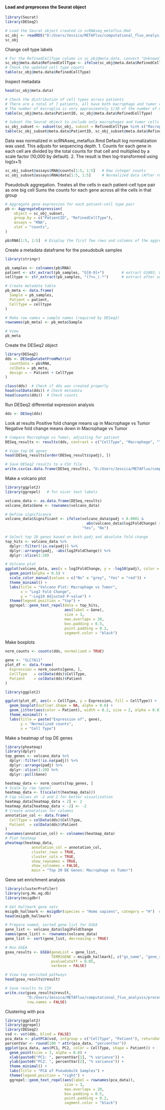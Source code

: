 #### Load and preprocess the Seurat object
```r
library(Seurat)
library(DESeq2)
```


```r
# Load the Seurat object created in scRNAseq_metaflux.Rmd
sc_obj <- readRDS("D:/Users/Jessica/METAFlux/computational_flux_analysis/processed/sc_obj_with_metadata.rds")
sc_obj
```

Change cell type labels
```r
# For the RefinedCellType column in sc_obj@meta.data, convert "Unknown" to "Tumor"
sc_obj@meta.data$RefinedCellType <- ifelse(sc_obj@meta.data$RefinedCellType == "Unknown", "Tumor", sc_obj@meta.data$RefinedCellType)
# Check the updated cell type counts
table(sc_obj@meta.data$RefinedCellType)
```

Inspect metadata
```r
head(sc_obj@meta.data)

# Check the distribution of cell types across patients
# There are a total of 7 patients, all have both macrophage and tumor cells
# The number of microglia is very approximately 1/10 of the number of macrophages
table(sc_obj@meta.data$PatientID, sc_obj@meta.data$RefinedCellType)
```

```r
# Subset the Seurat object to include only macrophages and tumor cells
sc_obj_subset <- subset(sc_obj, subset = RefinedCellType %in% c("Macrophage", "Tumor"))
table(sc_obj_subset@meta.data$PatientID, sc_obj_subset@meta.data$RefinedCellType)
```

Data was normalized in scRNAseq_metaflux.Rmd
Default log normalization was used. This adjusts for sequencing depth. 
1. Counts for each gene in each cell are divided by the total counts for that cell and multiplied by a scale factor (10,000 by default).
2. The result is then log-transformed using log(x+1)
```r
sc_obj_subset@assays$RNA@counts[1:5, 1:5]   # Raw integer counts
sc_obj_subset@assays$RNA@data[1:5, 1:5]     # Normalized data (After running NormalizeData)
```

Pseudobulk aggregation. Treates all the cells in each patient-cell type pair as one big cell
Sums the counts for each gene across all the cells in that group
```r
# Aggregate gene expression for each patient-cell type pair
pb <- AggregateExpression(
    object = sc_obj_subset,
    group.by = c("PatientID", "RefinedCellType"),
    assays = "RNA",
    slot = "counts",
)

pb$RNA[1:5, 1:5]  # Display the first few rows and columns of the aggregated data
```

Create a metadata dataframe for the pseudobulk samples
```r
library(stringr)

pb_samples <- colnames(pb$RNA)
patient <- str_extract(pb_samples, "G[0-9]+")        # extract G1003, G910, etc.
celltype <- str_extract(pb_samples, "(?<=_).*")      # extract after underscore

# Create metadata table
pb_meta <- data.frame(
  Sample = pb_samples,
  Patient = patient,
  CellType = celltype
)

# Make row names = sample names (required by DESeq2)
rownames(pb_meta) <- pb_meta$Sample

# View
pb_meta
```

Create the DESeq2 object
```r
library(DESeq2)
dds <- DESeqDataSetFromMatrix(
  countData = pb$RNA,
  colData = pb_meta,
  design = ~ Patient + CellType
)

class(dds)  # Check if dds was created properly
head(colData(dds)) # Check metadata
head(counts(dds))  # Check counts

```

Run DESeq2 differential expression analysis
```r
dds <- DESeq(dds)
```

Look at results
Positive fold change means up in Macrophage vs Tumor
Negative fold change means down in Macrophage vs Tumor
```r
# Compare Macrophage vs Tumor, adjusting for patient
DESeq_results <- results(dds, contrast = c("CellType", "Macrophage", "Tumor"))

# View top DE genes
head(DESeq_results[order(DESeq_results$padj), ])
```

```r
# Save DESeq2 results to a CSV file
write.csv(as.data.frame(DESeq_results), "D:/Users/Jessica/METAFlux/computational_flux_analysis/processed/scrnaseq_deseq2_results_macrophage_vs_tumor.csv", row.names = TRUE)

```

Make a volcano plot
```r
library(ggplot2)
library(ggrepel)   # for nicer text labels

volcano_data <- as.data.frame(DESeq_results)
volcano_data$Gene <- rownames(volcano_data)

# Define significance
volcano_data$Significant <- ifelse(volcano_data$padj < 0.0001 & 
                                     abs(volcano_data$log2FoldChange) > 2, 
                                   "Yes", "No")

# Select top 20 genes based on both padj and absolute fold change
top_hits <- volcano_data %>%
  dplyr::filter(!is.na(padj)) %>%
  dplyr::arrange(padj, -abs(log2FoldChange)) %>%
  dplyr::slice(1:20)

# Volcano plot
ggplot(volcano_data, aes(x = log2FoldChange, y = -log10(padj), color = Significant)) +
  geom_point(alpha = 0.5) +
  scale_color_manual(values = c("No" = "grey", "Yes" = "red")) +
  theme_minimal() +
  labs(title = "Volcano Plot: Macrophage vs Tumor",
       x = "Log2 Fold Change",
       y = "-Log10 Adjusted P-value") +
  theme(legend.position = "top") +
  ggrepel::geom_text_repel(data = top_hits, 
                           aes(label = Gene),
                           size = 3,
                           max.overlaps = 20,
                           box.padding = 0.5,
                           point.padding = 0.2,
                           segment.color = "black")

```


Make boxplots
```r
norm_counts <- counts(dds, normalized = TRUE)

gene <- "SLC7A11"
plot_df <- data.frame(
  Expression = norm_counts[gene, ],
  CellType   = colData(dds)$CellType,
  Patient    = colData(dds)$Patient
)

library(ggplot2)

ggplot(plot_df, aes(x = CellType, y = Expression, fill = CellType)) +
  geom_boxplot(outlier.shape = NA, alpha = 0.6) +
  geom_jitter(aes(color = Patient), width = 0.2, size = 2, alpha = 0.8) +
  theme_minimal() +
  labs(title = paste("Expression of", gene),
       y = "Normalized counts",
       x = "Cell Type")


```

Make a heatmap of top DE genes
```r
library(pheatmap)
library(dplyr)
top_genes <- volcano_data %>%
  dplyr::filter(!is.na(padj)) %>%
  dplyr::arrange(padj) %>%
  dplyr::slice(1:20) %>%
  dplyr::pull(Gene)

heatmap_data <- norm_counts[top_genes, ]
# Scale by row (gene)
heatmap_data <- t(scale(t(heatmap_data)))
# Cap values at -2 and 2 for better visualization
heatmap_data[heatmap_data > 2] <- 2
heatmap_data[heatmap_data < -2] <- -2
# Create annotation for columns
annotation_col <- data.frame(
  CellType = colData(dds)$CellType,
  Patient  = colData(dds)$Patient
)
rownames(annotation_col) <- colnames(heatmap_data)
# Plot heatmap
pheatmap(heatmap_data,
            annotation_col = annotation_col,
            cluster_rows = TRUE,
            cluster_cols = TRUE,
            show_rownames = TRUE,
            show_colnames = FALSE,
            main = "Top 20 DE Genes: Macrophage vs Tumor")
```


Gene set enrichment analysis
```r
library(clusterProfiler)
library(org.Hs.eg.db)
library(msigdbr)

# Get Hallmark gene sets
msigdb_hallmark <- msigdbr(species = "Homo sapiens", category = "H")  # "H" = Hallmark
head(msigdb_hallmark)

# Prepare named, sorted gene list for GSEA
gene_list <- volcano_data$log2FoldChange
names(gene_list) <- rownames(volcano_data)
gene_list <- sort(gene_list, decreasing = TRUE)

# Run GSEA
gsea_results <- GSEA(geneList = gene_list,
                     TERM2GENE = msigdb_hallmark[, c("gs_name", "gene_symbol")],
                     pvalueCutoff = 0.05,
                     verbose = FALSE)

# View top enriched pathways
head(gsea_results@result)

# Save results to CSV
write.csv(gsea_results@result,
          "D:/Users/Jessica/METAFlux/computational_flux_analysis/processed/scrnaseq_gsea_results_macrophage_vs_tumor.csv",
          row.names = FALSE)


```

Clustering with pca
```r
library(ggplot2)
library(ggrepel)
library(DESeq2)
vsd <- vst(dds, blind = FALSE)
pca_data <- plotPCA(vsd, intgroup = c("CellType", "Patient"), returnData = TRUE)
percentVar <- round(100 * attr(pca_data, "percentVar"))
ggplot(pca_data, aes(PC1, PC2, color = CellType, shape = Patient)) +
  geom_point(size = 3, alpha = 0.8) +
  xlab(paste0("PC1: ", percentVar[1], "% variance")) +
  ylab(paste0("PC2: ", percentVar[2], "% variance")) +
  theme_minimal() +
  labs(title = "PCA of Pseudobulk Samples") +
  theme(legend.position = "right") +
  ggrepel::geom_text_repel(aes(label = rownames(pca_data)),
                           size = 3,
                           max.overlaps = 20,
                           box.padding = 0.5,
                           point.padding = 0.2,
                           segment.color = "black")
```
